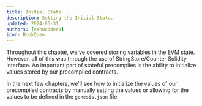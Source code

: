 ```yaml
---
title: Initial State
description: Setting the Initial State.
updated: 2024-05-31
authors: [ashucoder9]
icon: BookOpen
---
```


Throughout this chapter, we've covered storing variables in the EVM state. However, all of this was through the use of StringStore/Counter Solidity interface. An important part of stateful precompiles is the ability to initialize values stored by our precompiled contracts.

In the next few chapters, we'll see how to initialize the values of our precompiled contracts by manually setting the values or allowing for the values to be defined in the `genesis.json` file.